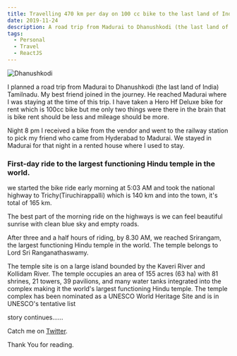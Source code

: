 ```yaml
---
title: Travelling 470 km per day on 100 cc bike to the last land of India - part1
date: 2019-11-24
description: A road trip from Madurai to Dhanushkodi (the last land of India) with my best friend on Hero Hf Deluxe 100cc bike
tags:
  - Personal
  - Travel
  - ReactJS
---
```


![Dhanushkodi](./dhanushkodi.jpeg)

I planned a road trip from Madurai to Dhanushkodi (the last land of India) Tamilnadu. My best friend joined in the journey. He reached Madurai where I was staying at the time of this trip. I have taken a Hero Hf Deluxe bike for rent which is 100cc bike but me only two things were there in the brain that is bike rent should be less and mileage should be more.

Night 8 pm I received a bike from the vendor and went to the railway station to pick my friend who came from Hyderabad to Madurai. We stayed in Madurai for that night in a rented house where I used to stay.

### **First-day ride to the largest functioning Hindu temple in the world.**

we started the bike ride early morning at 5:03 AM and took the national highway to Trichy(Tiruchirappalli) which is 140 km and into the town, it's total of 165 km.

The best part of the morning ride on the highways is we can feel beautiful sunrise with clean blue sky and empty roads.

After three and a half hours of riding, by 8.30 AM, we reached Srirangam, the largest functioning Hindu temple in the world. The temple belongs to Lord Sri Ranganathaswamy.

The temple site is on a large island bounded by the Kaveri River and Kollidam River. The temple occupies an area of 155 acres (63 ha) with 81 shrines, 21 towers, 39 pavilions, and many water tanks integrated into the complex making it the world's largest functioning Hindu temple.
The temple complex has been nominated as a UNESCO World Heritage Site and is in UNESCO's tentative list

story continues......

Catch me on [Twitter](https://twitter.com/iamchaduvula).

Thank You for reading.
